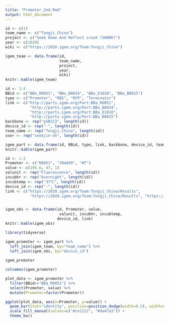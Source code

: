 ```yaml
---
title: "Promoter_2nd.Rmd"
output: html_document
---
```



```r

id <- c(1)
team_name <- c("Tongji_China")
project <- c("Seek Heme And Reflect cracK (SHARK)")
year <- c(2020)
wiki <- c("https://2020.igem.org/Team:Tongji_China")

igem_team <- data.frame(id, 
                        team_name, 
                        project, 
                        year, 
                        wiki)
knitr::kable(igem_team)
```
```r

id <- 1:4
BBid <- c("BBa_R0051", "BBa_B0034", "BBa_E1010", "BBa_B0015")
type <- c("Promoter", "RBS", "RFP", "Terminator")
link <- c("http://parts.igem.org/Part:BBa_R0051",
           "http://parts.igem.org/Part:BBa_B0034",
           "http://parts.igem.org/Part:BBa_E1010",
           "http://parts.igem.org/Part:BBa_B0015")
backbone <- rep("pSB1C3", length(id))
device_id <- rep("-", length(id))
team_name <- rep("Tongji_China", length(id))
user <- rep("seokjin-oh", length(id))

igem_part <- data.frame(id, BBid, type, link, backbone, device_id, team_name, user)
knitr::kable(igem_part)
```


```r

id <- 1:3
Promoter <- c("R0051", "J04450", "WT")
value <- c(195.6, 47, 1)
valunit <- rep("Fluorescence", length(id))
incubhr <- rep("Overnight", length(id))
incubtemp <- rep("37℃", length(id))
device_id <- rep("-", length(id))
link <- c("https://2020.igem.org/Team:Tongji_China/Results",
           "https://2020.igem.org/Team:Tongji_China/Results", "https://2020.igem.org/Team:Tongji_China/Results")


igem_obs <- data.frame(id, Promoter, value,
                        valunit, incubhr, incubtemp,
                       device_id, link)
knitr::kable(igem_obs)
```
```r

library(tidyverse)

```

```r

igem_promoter <- igem_part %>% 
  left_join(igem_team, by="team_name") %>% 
  left_join(igem_obs, by="device_id")
  
igem_promoter
```

```r

colnames(igem_promoter)

plot_data <- igem_promoter %>% 
  filter(BBid=="BBa_R0051") %>% 
  select(Promoter, value) %>% 
  mutate(Promoter=factor(Promoter))

ggplot(plot_data, aes(x=Promoter, y=value)) +
  geom_bar(stat="identity", position=position_dodge(width=0.5), width=0.4) +
  scale_fill_manual(values=c("#ce1212", "#4a47a3")) +
  theme_bw()

```






